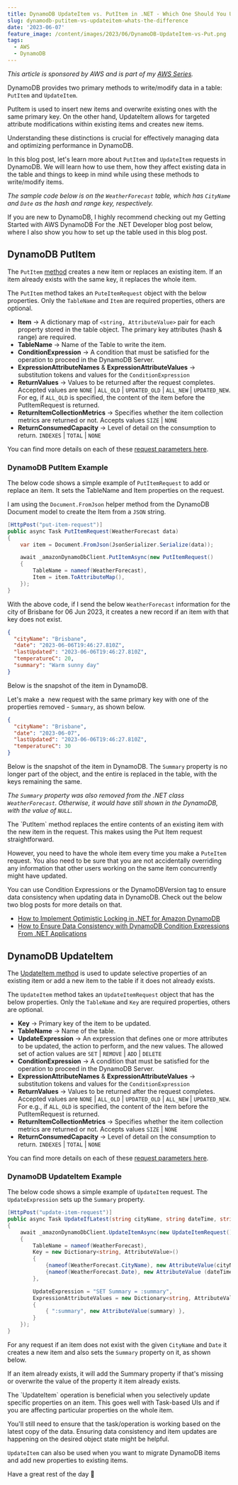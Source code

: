 ```yaml
---
title: DynamoDB UpdateItem vs. PutItem in .NET - Which One Should You Use?
slug: dynamodb-putitem-vs-updateitem-whats-the-difference
date: '2023-06-07'
feature_image: /content/images/2023/06/DynamoDB-UpdateItem-vs-Put.png
tags:
  - AWS
  - DynamoDB
---
```

_This article is sponsored by AWS and is part of my [AWS Series](/tag/aws/)._

DynamoDB provides two primary methods to write/modify data in a table: `PutItem` and `UpdateItem`.

PutItem is used to insert new items and overwrite existing ones with the same primary key. On the other hand, UpdateItem allows for targeted attribute modifications within existing items and creates new items.

Understanding these distinctions is crucial for effectively managing data and optimizing performance in DynamoDB.

<EmbedCard src="https://www.youtube.com/embed/VXNEaYZ1EXs?feature=oembed" title="DynamoDB Update vs. Put | .NET ON AWS | AWS Serverless | Amazon" />

In this blog post, let's learn more about `PutItem` and `UpdateItem` requests in DynamoDB. We will learn how to use them, how they affect existing data in the table and things to keep in mind while using these methods to write/modify items.

_The sample code below is on the `WeatherForecast` table, which has `CityName` and `Date` as the hash and range key, respectively._

If you are new to DynamoDB, I highly recommend checking out my Getting Started with AWS DynamoDB For the .NET Developer blog post below, where I also show you how to set up the table used in this blog post.

<BookmarkCard href="/blog/aws-dynamodb-net-core/" title="AWS DynamoDB For The .NET Developer: How To Easily Get Started" description="Learn how to get started with AWS DynamoDB with .NET Core by updating the default ASP NET Web API template to use DynamoDB as it’s data store. We will learn to do basic Creat, Read, Update and Delete operations from the API." icon="/content/images/size/w256h256/2022/10/logo-512x512.png" />

## DynamoDB PutItem

The `PutItem` [method](https://docs.aws.amazon.com/amazondynamodb/latest/APIReference/API_PutItem.html) creates a new item or replaces an existing item. If an item already exists with the same key, it replaces the whole item.

The `PutItem` method takes an `PuteItemRequest` object with the below properties. Only the `TableName` and `Item` are required properties, others are optional.

-   **Item** → A dictionary map of `<string, AttributeValue>` pair for each property stored in the table object. The primary key attributes (hash & range) are required.
-   **TableName** → Name of the Table to write the item.
-   **ConditionExpression** → A condition that must be satisfied for the operation to proceed in the DynamoDB Server.
-   **ExpressionAttributeNames** & **ExpressionAttributeValues** → substitution tokens and values for the `ConditionExpression`
-   **ReturnValues** → Values to be returned after the request completes. Accepted values are `NONE` | `ALL_OLD` | `UPDATED_OLD` | `ALL_NEW` | `UPDATED_NEW`. For eg, if `ALL_OLD` is specified, the content of the item before the PutItemRequest is returned.
-   **ReturnItemCollectionMetrics** → Specifies whether the item collection metrics are returned or not. Accepts values `SIZE` | `NONE`
-   **ReturnConsumedCapacity** → Level of detail on the consumption to return. `INDEXES` | `TOTAL` | `NONE`

You can find more details on each of these [request parameters here](https://docs.aws.amazon.com/amazondynamodb/latest/APIReference/API_PutItem.html#API_PutItem_RequestParameters).

### DynamoDB PutItem Example

The below code shows a simple example of `PutItemRequest` to add or replace an item. It sets the TableName and Item properties on the request.

I am using the `Document.FromJson` helper method from the DynamoDB Document model to create the Item from a `JSON` string.

```csharp
[HttpPost("put-item-request")]
public async Task PutItemRequest(WeatherForecast data)
{
    var item = Document.FromJson(JsonSerializer.Serialize(data));

    await _amazonDynamoDbClient.PutItemAsync(new PutItemRequest()
    {
        TableName = nameof(WeatherForecast),
        Item = item.ToAttributeMap(),
    });
}
```

With the above code, if I send the below `WeatherForecast` information for the city of Brisbane for 06 Jun 2023, it creates a new record if an item with that key does not exist.

```json
{
  "cityName": "Brisbane",
  "date": "2023-06-06T19:46:27.810Z",
  "lastUpdated": "2023-06-06T19:46:27.810Z",
  "temperatureC": 20,
  "summary": "Warm sunny day"
}
```

Below is the snapshot of the item in DynamoDB.

<ImageCard src="/content/images/2023/06/image.png" alt="Snapshot of the item in DynamoDB showing all the properties that are set for the request just made." caption="Snapshot of the item in DynamoDB showing all the properties that are set for the request just made." />

Let's make a  new request with the same primary key with one of the properties removed - `Summary`, as shown below.

```json
{
  "cityName": "Brisbane",
  "date": "2023-06-07",
  "lastUpdated": "2023-06-06T19:46:27.810Z",
  "temperatureC": 30
}
```

Below is the snapshot of the item in DynamoDB. The `Summary` property is no longer part of the object, and the entire is replaced in the table, with the keys remaining the same.

<ImageCard src="/content/images/2023/06/image-1.png" alt="" />

_The `Summary` property was also removed from the .NET class `WeatherForecast`. Otherwise, it would have still shown in the DynamoDB, with the value of `NULL`._

<Callout type="tip">
  The `PutItem` method replaces the entire contents of an existing item with the new item in the request. This makes using the Put Item request straightforward.
</Callout>

However, you need to have the whole item every time you make a `PuteItem` request. You also need to be sure that you are not accidentally overriding any information that other users working on the same item concurrently might have updated.

You can use Condition Expressions or the DynamoDBVersion tag to ensure data consistency when updating data in DynamoDB. Check out the below two blog posts for more details on that.

-   [How to Implement Optimistic Locking in .NET for Amazon DynamoDB](/blog/dynamodb-optimistic-locking/)
-   [How to Ensure Data Consistency with DynamoDB Condition Expressions From .NET Applications](/blog/dynamodb-condition-expressions-dotnet/)

## DynamoDB UpdateItem

The [UpdateItem method](https://docs.aws.amazon.com/amazondynamodb/latest/APIReference/API_UpdateItem.html) is used to update selective properties of an existing item or add a new item to the table if it does not already exists.

The `UpdateItem` method takes an `UpdateItemRequest` object that has the below properties. Only the `TableName` and `Key` are required properties, others are optional.

-   **Key** → Primary key of the item to be updated.
-   **TableName** → Name of the table.
-   **UpdateExpression** → An expression that defines one or more attributes to be updated, the action to perform, and the new values. The allowed set of action values are `SET` | `REMOVE` | `ADD` | `DELETE`
-   **ConditionExpression** → A condition that must be satisfied for the operation to proceed in the DynamoDB Server.
-   **ExpressionAttributeNames** & **ExpressionAttributeValues** → substitution tokens and values for the `ConditionExpression`
-   **ReturnValues** → Values to be returned after the request completes. Accepted values are `NONE` | `ALL_OLD` | `UPDATED_OLD` | `ALL_NEW` | `UPDATED_NEW`. For e.g., if `ALL_OLD` is specified, the content of the item before the PutItemRequest is returned.
-   **ReturnItemCollectionMetrics** → Specifies whether the item collection metrics are returned or not. Accepts values `SIZE` | `NONE`
-   **ReturnConsumedCapacity** → Level of detail on the consumption to return. `INDEXES` | `TOTAL` | `NONE`

You can find more details on each of these [request parameters here](https://docs.aws.amazon.com/amazondynamodb/latest/APIReference/API_UpdateItem.html#API_UpdateItem_RequestParameters).

### DynamoDB UpdateItem Example

The below code shows a simple example of `UpdateItem` request. The `UpdateExpression` sets up the `Summary` property.

```csharp
[HttpPost("update-item-request")]
public async Task UpdateIfLatest(string cityName, string dateTime, string summary)
{
    await _amazonDynamoDbClient.UpdateItemAsync(new UpdateItemRequest()
    {
        TableName = nameof(WeatherForecast),
        Key = new Dictionary<string, AttributeValue>()
        {
            {nameof(WeatherForecast.CityName), new AttributeValue(cityName) },
            {nameof(WeatherForecast.Date), new AttributeValue (dateTime)}
        },

        UpdateExpression = "SET Summary = :summary",
        ExpressionAttributeValues = new Dictionary<string, AttributeValue>
        {
            { ":summary", new AttributeValue(summary) },
        }
    });
}
```

For any request if an item does not exist with the given `CityName` and `Date` it creates a new item and also sets the `Summary` property on it, as shown below.

<ImageCard src="/content/images/2023/06/image-2.png" alt="Snapshot of DynamoDB table item showing a new item created by the UpdateItem request with just the Summary property and the CityName and Date primary keys." caption="Snapshot of DynamoDB table item showing a new item created by the UpdateItem request with just the Summary property and the CityName and Date primary keys." />

If an item already exists, it will add the Summary property if that's missing or overwrite the value of the property it item already exists.

<Callout type="tip">
  The `UpdateItem` operation is beneficial when you selectively update specific properties on an item. This goes well with Task-based UIs and if you are affecting particular properties on the whole item.
</Callout>

You'll still need to ensure that the task/operation is working based on the latest copy of the data. Ensuring data consistency and item updates are happening on the desired object state might be helpful.

`UpdateItem` can also be used when you want to migrate DynamoDB items and add new properties to existing items.

Have a great rest of the day 👋
